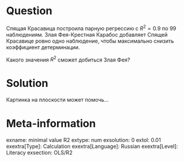 Question
========

Спящая Красавица построила парную регрессию с $R^2=0.9$ по 99 наблюдениям. 
Злая Фея-Крестная Карабос добавляет Спящей Красавице ровно одно наблюдение, 
чтобы максимально снизить коэффициент детерминации. 

Какого значения $R^2$ сможет добиться Злая Фея?

Solution
========

Картинка на плоскости может помочь...

Meta-information
================
exname: minimal value R2
extype: num
exsolution: 0
extol: 0.01
exextra[Type]: Calculation
exextra[Language]: Russian
exextra[Level]: Literacy
exsection: OLS/R2
